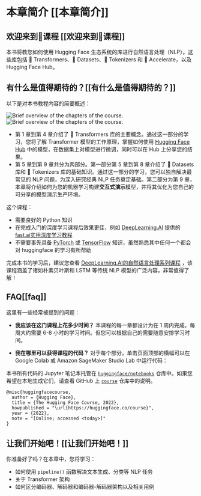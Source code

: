# 本章简介 [[本章简介]]

<CourseFloatingBanner
    chapter={1}
    classNames="absolute z-10 right-0 top-0"
/>

## 欢迎来到🤗课程 [[欢迎来到🤗课程]]

<Youtube id="00GKzGyWFEs" />

本书将教您如何使用 Hugging Face 生态系统的库进行自然语言处理（NLP）。这些库包括 🤗 Transformers、🤗 Datasets、🤗 Tokenizers 和 🤗 Accelerate，以及 Hugging Face Hub。

## 有什么是值得期待的？[[有什么是值得期待的？]]

以下是对本书教程内容的简要概述：

<div class="flex justify-center">
<img class="block dark:hidden" src="https://huggingface.co/datasets/huggingface-course/documentation-images/resolve/main/en/chapter1/summary.svg" alt="Brief overview of the chapters of the course."/>
<img class="hidden dark:block" src="https://huggingface.co/datasets/huggingface-course/documentation-images/resolve/main/en/chapter1/summary-dark.svg" alt="Brief overview of the chapters of the course."/>
</div>

- 第 1 章到第 4 章介绍了 🤗 Transformers 库的主要概念。通过这一部分的学习，您将了解 Transformer 模型的工作原理，掌握如何使用 [Hugging Face Hub](https://huggingface.co/models) 中的模型，在数据集上对模型进行微调，同时可以在 Hub 上分享您的结果。
- 第 5 章到第 9 章共分为两部分。第一部分第 5 章到第 8 章介绍了 🤗 Datasets 库和 🤗 Tokenizers 库的基础知识。通过这一部分的学习，您可以独自解决最常见的 NLP 问题，为深入研究经典 NLP 任务奠定基础。第二部分为第 9 章，本章将介绍如何为您的机器学习构建**交互式演示**模型，并将其优化为您自己的可分享的模型演示生产环境。

这个课程：

* 需要良好的 Python 知识 
* 在完成入门的深度学习课程后效果更佳，例如 [DeepLearning.AI](https://www.deeplearning.ai/) 提供的 [fast.ai实用深度学习教程](https://course.fast.ai/) 
* 不需要事先具备 [PyTorch](https://pytorch.org/) 或 [TensorFlow](https://www.tensorflow.org/) 知识，虽然熟悉其中任何一个都会对 huggingface 的学习有所帮助

完成本书的学习后，建议您查看 [DeepLearning.AI的自然语言处理系列课程](https://www.coursera.org/specializations/natural-language-processing?utm_source=deeplearning-ai&utm_medium=institutions&utm_campaign=20211011-nlp-2-hugging_face-page-nlp-refresh) ，该课程涵盖了诸如朴素贝叶斯和 LSTM 等传统 NLP 模型的广泛内容，非常值得了解！

## FAQ[[faq]]

这里有一些经常被提到的问题：

- **我应该在这门课程上花多少时间？**
本课程的每一章都设计为在 1 周内完成，每周大约需要 6-8 小时的学习时间。但您可以根据自己的需要随意安排学习时间。

- **我在哪里可以获得课程的代码？**
对于每个部分，单击页面顶部的横幅可以在 Google Colab 或 Amazon SageMaker Studio Lab 中运行代码：

本书所有代码的 Jupyter 笔记本托管在 [`huggingface/notebooks`](https://github.com/huggingface/notebooks) 仓库中。如果您希望在本地生成它们，请查看 GitHub 上 [`course`](https://github.com/huggingface/course#-jupyter-notebooks) 仓库中的说明。

```
@misc{huggingfacecourse,
  author = {Hugging Face},
  title = {The Hugging Face Course, 2022},
  howpublished = "\url{https://huggingface.co/course}",
  year = {2022},
  note = "[Online; accessed <today>]"
}
```

## 让我们开始吧！[[让我们开始吧！]]

你准备好了吗？在本章中，您将学习：
* 如何使用 `pipeline()` 函数解决文本生成、分类等 NLP 任务
* 关于 Transformer 架构
* 如何区分编码器、解码器和编码器-解码器架构以及相关用例 
